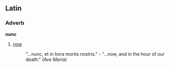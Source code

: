 ==Latin==
===Adverb===
'''nunc'''

# [[now]]
#: "...nunc, et in hora mortis nostris." - "...now, and in the hour of our death." ''(Ave Maria)''